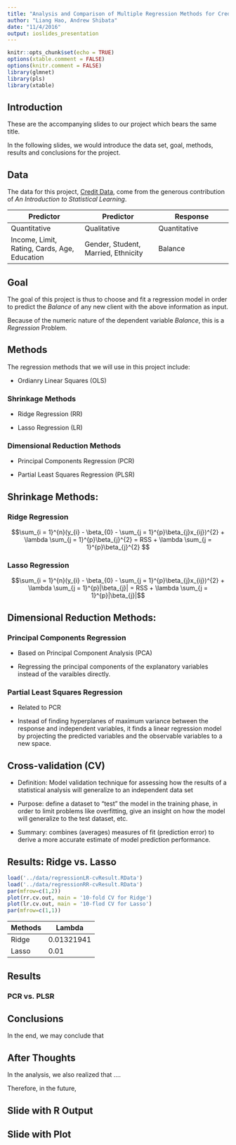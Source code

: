 ```yaml
---
title: "Analysis and Comparison of Multiple Regression Methods for Credit Data"
author: "Liang Hao, Andrew Shibata"
date: "11/4/2016"
output: ioslides_presentation
---
```


```r
knitr::opts_chunk$set(echo = TRUE)
options(xtable.comment = FALSE)
options(knitr.comment = FALSE)
library(glmnet)
library(pls)
library(xtable)
```

## Introduction
These are the accompanying slides to our project which bears the same title.

In the following slides, we would introduce the data set, goal, methods, results and conclusions for the project.

## Data
The data for this project, [Credit Data](http://www-bcf.usc.edu/~gareth/ISL/Credit.csv), come from the generous contribution of *An Introduction to Statistical Learning*.


|Predictor|Predictor|Response|
|-----|-----|-----|
|Quantitative|Qualitative|Quantitative|
|Income, Limit, Rating, Cards, Age, Education|Gender, Student, Married, Ethnicity|Balance|


## Goal

The goal of this project is thus to choose and fit a regression model in order to predict the *Balance* of any new client with the above information as input.

Because of the numeric nature of the dependent variable *Balance*, this is a *Regression* Problem.

## Methods
The regression methods that we will use in this project include:

* Ordianry Linear Squares (OLS)

### Shrinkage Methods

- Ridge Regression (RR)
  
- Lasso Regression (LR)

### Dimensional Reduction Methods

- Principal Components Regression (PCR)
  
- Partial Least Squares Regression (PLSR)


## Shrinkage Methods:
### Ridge Regression
$$\sum_{i = 1}^{n}(y_{i} - \beta_{0} - \sum_{j = 1}^{p}\beta_{j}x_{ij})^{2} + \lambda \sum_{j = 1}^{p}\beta_{j}^{2} = RSS  + \lambda \sum_{j = 1}^{p}\beta_{j}^{2} $$

### Lasso Regression
$$\sum_{i = 1}^{n}(y_{i} - \beta_{0} - \sum_{j = 1}^{p}\beta_{j}x_{ij})^{2} + \lambda \sum_{j = 1}^{p}|\beta_{j}| = RSS + \lambda \sum_{j = 1}^{p}|\beta_{j}|$$


## Dimensional Reduction Methods:
### Principal Components Regression

- Based on Principal Component Analysis (PCA)

- Regressing the principal components of the explanatory variables instead of the varaibles directly.

### Partial Least Squares Regression

- Related to PCR

- Instead of finding hyperplanes of maximum variance between the response and independent variables, it finds a linear regression model by projecting the predicted variables and the observable variables to a new space.

## Cross-validation (CV)

- Definition: Model validation technique for assessing how the results of a statistical analysis will generalize to an independent data set

- Purpose: define a dataset to "test" the model in the training phase, in order to limit problems like overfitting, give an insight on how the model will generalize to the test dataset, etc.

- Summary: combines (averages) measures of fit (prediction error) to derive a more accurate estimate of model prediction performance.


## Results: Ridge vs. Lasso
```r
load('../data/regressionLR-cvResult.RData')
load('../data/regressionRR-cvResult.RData')
par(mfrow=c(1,2))
plot(rr.cv.out, main = '10-fold CV for Ridge')
plot(lr.cv.out, main = '10-flod CV for Lasso')
par(mfrow=c(1,1))
```

|Methods|Lambda|
|----|----|
|Ridge|0.01321941|
|Lasso|0.01|


## Results
### PCR vs. PLSR

## Conclusions
In the end, we may conclude that 

## After Thoughts
In the analysis, we also realized that ....

Therefore, in the future, 




## Slide with R Output


## Slide with Plot



